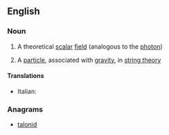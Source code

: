 ==English==

===Noun===
{{wikipedia}}
{{en-noun}}

# {{physics}} A theoretical [[scalar]] [[field]] (analogous to the [[photon]])
# {{physics}} A [[particle]], associated with [[gravity]], in [[string theory]]

====Translations====
{{trans-top}}
* Italian: {{t-|it|dilatone|m}}
{{trans-mid}}
{{trans-bottom}}

===Anagrams===
* [[talonid#English|talonid]]